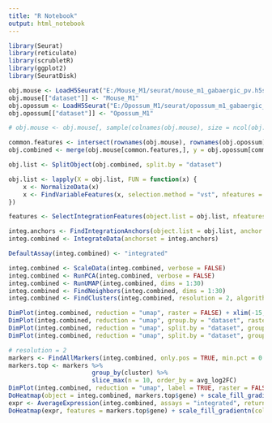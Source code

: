 ```yaml
---
title: "R Notebook"
output: html_notebook
---
```


```r

library(Seurat)
library(reticulate)
library(scrubletR)
library(ggplot2)
library(SeuratDisk)

obj.mouse <- LoadH5Seurat("E:/Mouse_M1/seurat/mouse_m1_gabaergic_pv.h5seurat")
obj.mouse[["dataset"]] <- "Mouse_M1"
obj.opossum <- LoadH5Seurat("E:/Opossum_M1/seurat/opossum_m1_gabaergic_pv.h5seurat")
obj.opossum[["dataset"]] <- "Opossum_M1"

# obj.mouse <- obj.mouse[, sample(colnames(obj.mouse), size = ncol(obj.opossum), replace = FALSE)]

```


```r

common.features <- intersect(rownames(obj.mouse), rownames(obj.opossum))
obj.combined <- merge(obj.mouse[common.features,], y = obj.opossum[common.features,])

```


```r

obj.list <- SplitObject(obj.combined, split.by = "dataset")

obj.list <- lapply(X = obj.list, FUN = function(x) {
    x <- NormalizeData(x)
    x <- FindVariableFeatures(x, selection.method = "vst", nfeatures = 1000)
})

features <- SelectIntegrationFeatures(object.list = obj.list, nfeatures = 1000)

```


```r

integ.anchors <- FindIntegrationAnchors(object.list = obj.list, anchor.features = features)
integ.combined <- IntegrateData(anchorset = integ.anchors)

```


```r

DefaultAssay(integ.combined) <- "integrated"

integ.combined <- ScaleData(integ.combined, verbose = FALSE)
integ.combined <- RunPCA(integ.combined, verbose = FALSE)
integ.combined <- RunUMAP(integ.combined, dims = 1:30)
integ.combined <- FindNeighbors(integ.combined, dims = 1:30)
integ.combined <- FindClusters(integ.combined, resolution = 2, algorithm = 4, method = "igraph")

```


```r

DimPlot(integ.combined, reduction = "umap", raster = FALSE) + xlim(-15, 15) + ylim(-10, 10) + coord_equal()
DimPlot(integ.combined, reduction = "umap", group.by = "dataset", raster = FALSE) + xlim(-15, 15) + ylim(-10, 10) + coord_equal()
DimPlot(integ.combined, reduction = "umap", split.by = "dataset", group.by = "cluster_label", raster = FALSE) + xlim(-10, 10) + ylim(-10, 10) + coord_equal()
DimPlot(integ.combined, reduction = "umap", split.by = "dataset", group.by = "RNA_snn_res.2", raster = FALSE) + xlim(-10, 10) + ylim(-10, 10) + coord_equal()

```


```r

# resolution = 2
markers <- FindAllMarkers(integ.combined, only.pos = TRUE, min.pct = 0.25, logfc.threshold = 0.25, test.use = "roc")
markers.top <- markers %>%
                       group_by(cluster) %>%
                       slice_max(n = 10, order_by = avg_log2FC)
DimPlot(integ.combined, reduction = "umap", label = TRUE, raster = FALSE) + NoLegend() + xlim(-10, 10) + ylim(-10, 10) + coord_equal()
DoHeatmap(object = integ.combined, markers.top$gene) + scale_fill_gradientn(colors = c("blue", "white", "red")) + theme(text = element_text(size = 6))
expr <- AverageExpression(integ.combined, assays = "integrated", return.seurat = TRUE, features = markers.top$gene)
DoHeatmap(expr, features = markers.top$gene) + scale_fill_gradientn(colors = c("blue", "white", "red")) + theme(text = element_text(size = 6))

```



















